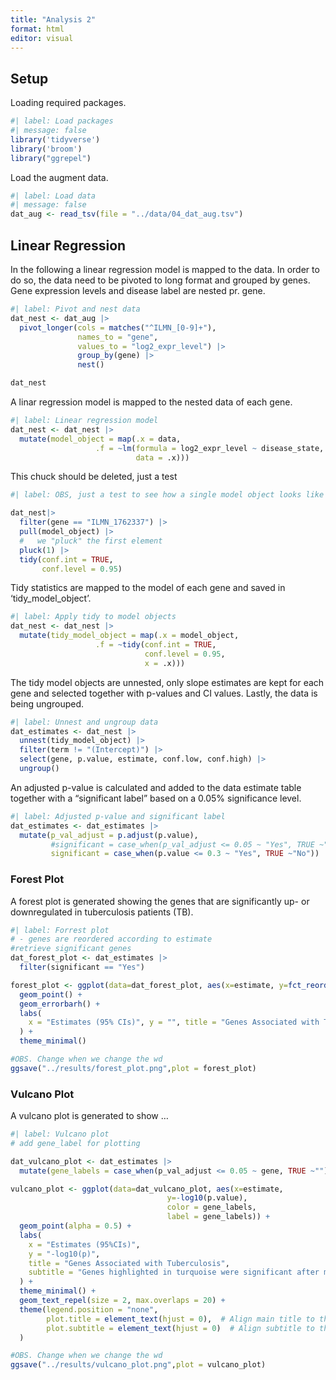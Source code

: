 ```yaml
---
title: "Analysis 2"
format: html
editor: visual
---
```


## Setup

Loading required packages.

```r
#| label: Load packages
#| message: false
library('tidyverse')
library('broom')
library("ggrepel")
```

Load the augment data.

```r
#| label: Load data
#| message: false
dat_aug <- read_tsv(file = "../data/04_dat_aug.tsv")
```


## Linear Regression 

In the following a linear regression model is mapped to the data.
In order to do so, the data need to be pivoted to long format and grouped by genes. Gene expression levels and disease label are nested pr. gene.

```r
#| label: Pivot and nest data
dat_nest <- dat_aug |>
  pivot_longer(cols = matches("^ILMN_[0-9]+"),
               names_to = "gene", 
               values_to = "log2_expr_level") |> 
               group_by(gene) |> 
               nest()

dat_nest
```

A linar regression model is mapped to the nested data of each gene.

```r
#| label: Linear regression model 
dat_nest <- dat_nest |>
  mutate(model_object = map(.x = data,
                   .f = ~lm(formula = log2_expr_level ~ disease_state,
                            data = .x)))
```

This chuck should be deleted, just a test

```r
#| label: OBS, just a test to see how a single model object looks like with tidy stats.

dat_nest|>
  filter(gene == "ILMN_1762337") |> 
  pull(model_object) |> 
  #   we "pluck" the first element
  pluck(1) |>
  tidy(conf.int = TRUE,
       conf.level = 0.95)
```

Tidy statistics are mapped to the model of each gene and saved in 'tidy_model_object'.

```r
#| label: Apply tidy to model objects
dat_nest <- dat_nest |>
  mutate(tidy_model_object = map(.x = model_object,
                   .f = ~tidy(conf.int = TRUE,
                              conf.level = 0.95,
                              x = .x)))

```

The tidy model objects are unnested, only slope estimates are kept for each gene and selected together with p-values and CI values. Lastly, the data is being ungrouped.

```r
#| label: Unnest and ungroup data
dat_estimates <- dat_nest |> 
  unnest(tidy_model_object) |> 
  filter(term != "(Intercept)") |> 
  select(gene, p.value, estimate, conf.low, conf.high) |> 
  ungroup()
```

An adjusted p-value is calculated and added to the data estimate table together with a "significant label" based on a 0.05% significance level.

```r
#| label: Adjusted p-value and significant label
dat_estimates <- dat_estimates |> 
  mutate(p_val_adjust = p.adjust(p.value),
         #significant = case_when(p_val_adjust <= 0.05 ~ "Yes", TRUE ~"No")) 
         significant = case_when(p.value <= 0.3 ~ "Yes", TRUE ~"No")) 
```

### Forest Plot

A forest plot is generated showing the genes that are significantly up- or downregulated in tuberculosis patients (TB).

```r
#| label: Forrest plot
# - genes are reordered according to estimate
#retrieve significant genes
dat_forest_plot <- dat_estimates |> 
  filter(significant == "Yes") 

forest_plot <- ggplot(data=dat_forest_plot, aes(x=estimate, y=fct_reorder(gene, estimate), xmin = conf.low, xmax = conf.high)) +
  geom_point() +
  geom_errorbarh() +
  labs(
    x = "Estimates (95% CIs)", y = "", title = "Genes Associated with Tuberculosis in HIV patients"  
  ) +
  theme_minimal()

#OBS. Change when we change the wd
ggsave("../results/forest_plot.png",plot = forest_plot) 

```

### Vulcano Plot

A vulcano plot is generated to show ...

```r
#| label: Vulcano plot
# add gene_label for plotting

dat_vulcano_plot <- dat_estimates |> 
  mutate(gene_labels = case_when(p_val_adjust <= 0.05 ~ gene, TRUE ~""))

vulcano_plot <- ggplot(data=dat_vulcano_plot, aes(x=estimate,
                                   y=-log10(p.value), 
                                   color = gene_labels,
                                   label = gene_labels)) +
  geom_point(alpha = 0.5) +
  labs(
    x = "Estimates (95%CIs)",
    y = "-log10(p)",
    title = "Genes Associated with Tuberculosis",
    subtitle = "Genes highlighted in turquoise were significant after multiple testing correction"
  ) +
  theme_minimal() +
  geom_text_repel(size = 2, max.overlaps = 20) +
  theme(legend.position = "none",
        plot.title = element_text(hjust = 0),  # Align main title to the left
        plot.subtitle = element_text(hjust = 0)  # Align subtitle to the left
  )

#OBS. Change when we change the wd
ggsave("../results/vulcano_plot.png",plot = vulcano_plot)  

```
